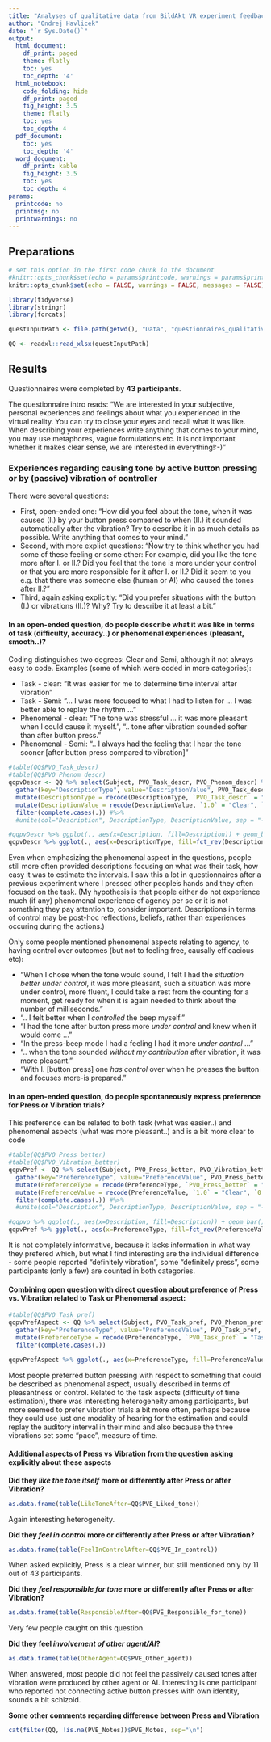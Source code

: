 ```yaml
---
title: "Analyses of qualitative data from BildAkt VR experiment feedback questionnaires"
author: "Ondrej Havlicek"
date: "`r Sys.Date()`"
output:
  html_document:
    df_print: paged
    theme: flatly
    toc: yes
    toc_depth: '4'
  html_notebook:
    code_folding: hide
    df_print: paged
    fig_height: 3.5
    theme: flatly
    toc: yes
    toc_depth: 4
  pdf_document:
    toc: yes
    toc_depth: '4'
  word_document:
    df_print: kable
    fig_height: 3.5
    toc: yes
    toc_depth: 4
params:
  printcode: no
  printmsg: no
  printwarnings: no
---
```


## Preparations
```r
# set this option in the first code chunk in the document
#knitr::opts_chunk$set(echo = params$printcode, warnings = params$printwarnings, messages = params$printmsg)  # knit with params gives error
knitr::opts_chunk$set(echo = FALSE, warnings = FALSE, messages = FALSE)
```

```r
library(tidyverse)
library(stringr)
library(forcats)

```

```r
questInputPath <- file.path(getwd(), "Data", "questionnaires_qualitative.xlsx")

```

```r
QQ <- readxl::read_xlsx(questInputPath)
```

## Results
Questionnaires were completed by **43 participants**.

The questionnaire intro reads: "We are interested in your subjective, personal experiences and feelings about what you experienced in the virtual reality. You can try to close your eyes and recall what it was like. When describing your experiences write anything that comes to your mind, you may use metaphores, vague formulations etc. It is not important whether it makes clear sense, we are interested in everything!:-)"

### Experiences regarding causing tone by active button pressing or by (passive) vibration of controller
There were several questions:

* First, open-ended one: "How did you feel about the tone, when it was caused (I.) by your button press compared to when (II.) it sounded automatically after the vibration? Try to describe it in as much details as possible. Write anything that comes to your mind."
* Second, with more explict questions: "Now try to think whether you had some of these feeling or some other: For example, did you like the tone more after I. or II.? Did you feel that the tone is more under your control or that you are more responsible for it after I. or II.? Did it seem to you e.g. that there was someone else (human or AI) who caused the tones after II.?"
* Third, again asking explicitly: "Did you prefer situations with the button (I.) or vibrations (II.)? Why? Try to describe it at least a bit."

#### In an open-ended question, do people describe what it was like in terms of task (difficulty, accuracy..) or phenomenal experiences (pleasant, smooth..)?

Coding distinguishes two degrees: Clear and Semi, although it not always easy to code. Examples (some of which were coded in more categories):

* Task - clear: "It was easier for me to determine time interval after vibration"
* Task - Semi: "... I was more focused to what I had to listen for ... I was better able to replay the rhythm ..."
* Phenomenal - clear: "The tone was stressful ... it was more pleasant when I could cause it myself.", ".. tone after vibration sounded softer than after button press."
* Phenomenal - Semi: ".. I always had the feeling that I hear the tone sooner [after button press compared to vibration]"

```r
#table(QQ$PVO_Task_descr)
#table(QQ$PVO_Phenom_descr)
qqpvDescr <- QQ %>% select(Subject, PVO_Task_descr, PVO_Phenom_descr) %>% 
  gather(key="DescriptionType", value="DescriptionValue", PVO_Task_descr, PVO_Phenom_descr) %>%
  mutate(DescriptionType = recode(DescriptionType, `PVO_Task_descr` = "Task", `PVO_Phenom_descr` = "Phenomenal")) %>%
  mutate(DescriptionValue = recode(DescriptionValue, `1.0` = "Clear", `0.5` = "Semi")) %>%
  filter(complete.cases(.)) #%>%
  #unite(col="Description", DescriptionType, DescriptionValue, sep = "-")

#qqpvDescr %>% ggplot(., aes(x=Description, fill=Description)) + geom_bar()
qqpvDescr %>% ggplot(., aes(x=DescriptionType, fill=fct_rev(DescriptionValue))) + geom_bar(position="stack") + scale_fill_discrete(name="Description degree")
```

Even when emphasizing the phenomenal aspect in the questions, people still more often provided descriptions focusing on what was their task, how easy it was to estimate the intervals. I saw this a lot in questionnaires after a previous experiment where I pressed other people's hands and they often focused on the task. (My hypothesis is that people either do not experience much (if any) phenomenal experience of agency per se or it is not something they pay attention to, consider important. Descriptions in terms of control may be post-hoc reflections, beliefs, rather than experiences occuring during the actions.)

Only some people mentioned phenomenal aspects relating to agency, to having control over outcomes (but not to feeling free, causally efficacious etc): 

* "When I chose when the tone would sound, I felt I had the _situation better under control_, it was more pleasant, such a situation was more under control, more fluent, I could take a rest from the counting for a moment, get ready for when it is again needed to think about the number of milliseconds."
* ".. I felt better when I _controlled_ the beep myself."
* "I had the tone after button press more _under control_ and knew when it would come ..."
* "In the press-beep mode I had a feeling I had it more _under control_ ..."
* ".. when the tone sounded _without my contribution_ after vibration, it was more pleasant."
* "With I. [button press] one _has control_ over when he presses the button and focuses more-is prepared."

#### In an open-ended question, do people spontaneously express preference for Press or Vibration trials?
This preference can be related to both task (what was easier..) and phenomenal aspects (what was more pleasant..) and is a bit more clear to code
```r
#table(QQ$PVO_Press_better)
#table(QQ$PVO_Vibration_better)
qqpvPref <- QQ %>% select(Subject, PVO_Press_better, PVO_Vibration_better) %>% 
  gather(key="PreferenceType", value="PreferenceValue", PVO_Press_better, PVO_Vibration_better) %>%
  mutate(PreferenceType = recode(PreferenceType, `PVO_Press_better` = "Press", `PVO_Vibration_better` = "Vibration")) %>%
  mutate(PreferenceValue = recode(PreferenceValue, `1.0` = "Clear", `0.5` = "Semi")) %>%
  filter(complete.cases(.)) #%>%
  #unite(col="Description", DescriptionType, DescriptionValue, sep = "-")

#qqpvp %>% ggplot(., aes(x=Description, fill=Description)) + geom_bar()
qqpvPref %>% ggplot(., aes(x=PreferenceType, fill=fct_rev(PreferenceValue))) + geom_bar(position="stack") + scale_fill_discrete(name="Preference degree")
```

It is not completely informative, because it lacks information in what way they prefered which, but what I find interesting are the individual difference - some people reported "definitely vibration", some "definitely press", some participants (only a few) are counted in both categories.

#### Combining open question with direct question about preference of Press vs. Vibration related to Task or Phenomenal aspect:

```r
#table(QQ$PVO_Task_pref)
qqpvPrefAspect <- QQ %>% select(Subject, PVO_Task_pref, PVO_Phenom_pref) %>% 
  gather(key="PreferenceType", value="PreferenceValue", PVO_Task_pref, PVO_Phenom_pref) %>%
  mutate(PreferenceType = recode(PreferenceType, `PVO_Task_pref` = "Task", `PVO_Phenom_pref` = "Phenomenal")) %>%
  filter(complete.cases(.)) 

qqpvPrefAspect %>% ggplot(., aes(x=PreferenceType, fill=PreferenceValue)) + geom_bar(position=position_dodge(preserve = "single"))
```

Most people preferred button pressing with respect to something that could be described as phenomenal aspect, usually described in terms of pleasantness or control. Related to the task aspects (difficulty of time estimation), there was interesting heterogeneity among participants, but more seemed to prefer vibration trials a bit more often, perhaps because they could use just one modality of hearing for the estimation and could replay the auditory interval in their mind and also because the three vibrations set some "pace", measure of time.

#### Additional aspects of Press vs Vibration from the question asking explicitly about these aspects

**Did they _like the tone itself_ more or differently after Press or after Vibration?**
```r
as.data.frame(table(LikeToneAfter=QQ$PVE_Liked_tone))
```
Again interesting heterogeneity.

**Did they _feel in control_ more or differently after Press or after Vibration?**
```r
as.data.frame(table(FeelInControlAfter=QQ$PVE_In_control))
```
When asked explicitly, Press is a clear winner, but still mentioned only by 11 out of 43 participants.

**Did they _feel responsible for tone_ more or differently after Press or after Vibration?**
```r
as.data.frame(table(ResponsibleAfter=QQ$PVE_Responsible_for_tone))
```
Very few people caught on this question.

**Did they feel _involvement of other agent/AI_?**
```r
as.data.frame(table(OtherAgent=QQ$PVE_Other_agent))
```
When answered, most people did not feel the passively caused tones after vibration were produced by other agent or AI. Interesting is one participant who reported not connecting active button presses with own identity, sounds a bit schizoid.

**Some other comments regarding difference between Press and Vibration**
```r
cat(filter(QQ, !is.na(PVE_Notes))$PVE_Notes, sep="\n")
```


